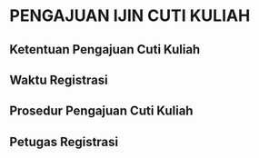 # PENGAJUAN IJIN CUTI KULIAH

## Ketentuan Pengajuan Cuti Kuliah

## Waktu Registrasi

## Prosedur Pengajuan Cuti Kuliah

## Petugas Registrasi


